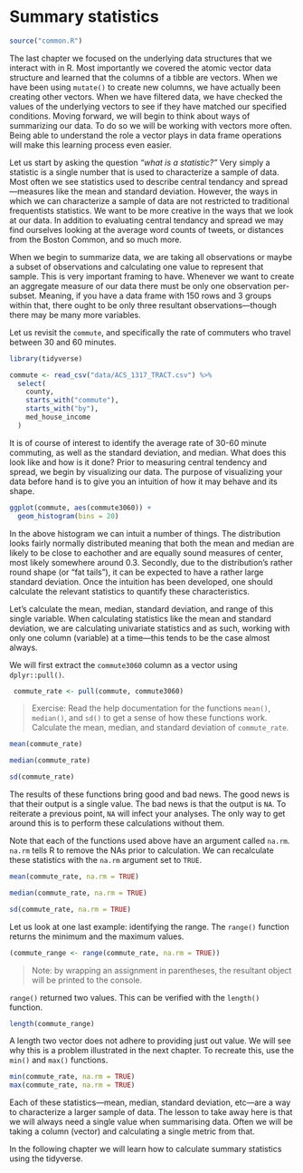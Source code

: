 # Summary statistics 

```r
source("common.R")
```

The last chapter we focused on the underlying data structures that we interact with in R. Most importantly we covered the atomic vector data structure and learned that the columns of a tibble are vectors. When we have been using `mutate()` to create new columns, we have actually been creating other vectors. When we have filtered data, we have checked the values of the underlying vectors to see if they have matched our specified conditions. Moving forward, we will begin to think about ways of summarizing our data. To do so we will be working with vectors more often. Being able to understand the role a vector plays in data frame operations will make this learning process even easier. 

Let us start by asking the question _"what is a statistic?"_ Very simply a statistic is a single number that is used to characterize a sample of data. Most often we see statistics used to describe central tendancy and spread—measures like the mean and standard deviation. However, the ways in which we can characterize a sample of data are not restricted to traditional frequentists statistics. We want to be more creative in the ways that we look at our data. In addition to evaluating central tendancy and spread we may find ourselves looking at the average word counts of tweets, or distances from the Boston Common, and so much more.  

When we begin to summarize data, we are taking all observations or maybe a subset of observations and calculating one value to represent that sample. This is very important framing to have. Whenever we want to create an aggregate measure of our data there must be only one observation per-subset. Meaning, if you have a data frame with 150 rows and 3 groups within that, there ought to be only three resultant observations—though there may be many more variables.  

Let us revisit the `commute`, and specifically the rate of commuters who travel between 30 and 60 minutes. 

```r
library(tidyverse)

commute <- read_csv("data/ACS_1317_TRACT.csv") %>% 
  select(
    county,
    starts_with("commute"),
    starts_with("by"),
    med_house_income
  ) 
```


It is of course of interest to identify the average rate of 30-60 minute commuting, as well as the standard deviation, and median. What does this look like and how is it done? Prior to measuring central tendency and spread, we begin by visualizing our data. The purpose of visualizing your data before hand is to give you an intuition of how it may behave and its shape.

```r
ggplot(commute, aes(commute3060)) +
  geom_histogram(bins = 20)
```

In the above histogram we can intuit a number of things. The distribution looks fairly normally distributed meaning that both the mean and median are likely to be close to eachother and are equally sound measures of center, most likely somewhere around 0.3. Secondly, due to the distribution's rather round shape (or "fat tails"), it can be expected to have a rather large standard deviation. Once the intuition has been developed, one should calculate the relevant statistics to quantify these characteristics. 


Let's calculate the mean, median, standard deviation, and range of this single variable. When calculating statistics like the mean and standard deviation, we are calculating univariate statistics and as such, working with only one column (variable) at a time—this tends to be the case almost always.

We will first extract the `commute3060` column as a vector using `dplyr::pull()`.

```r
 commute_rate <- pull(commute, commute3060)
```

> Exercise: Read the help documentation for the functions `mean()`, `median()`, and `sd()` to get a sense of how these functions work. Calculate the mean, median, and standard deviation of `commute_rate`.

```r
mean(commute_rate)

median(commute_rate)

sd(commute_rate)
```

The results of these functions bring good and bad news. The good news is that their output is a single value. The bad news is that the output is `NA`. To reiterate a previous point, `NA` will infect your analyses. The only way to get around this is to perform these calculations without them. 

Note that each of the functions used above have an argument called `na.rm`. `na.rm` tells R to remove the NAs prior to calculation. We can recalculate these statistics with the `na.rm` argument set to `TRUE`. 

```r
mean(commute_rate, na.rm = TRUE)

median(commute_rate, na.rm = TRUE)

sd(commute_rate, na.rm = TRUE)
```

Let us look at one last example: identifying the range. The `range()` function returns the minimum and the maximum values.

```r
(commute_range <- range(commute_rate, na.rm = TRUE))
```

> Note: by wrapping an assignment in parentheses, the resultant object will be printed to the console. 

`range()` returned two values. This can be verified with the `length()` function.

```r
length(commute_range)
```

A length two vector does not adhere to providing just out value. We will see why this is a problem illustrated in the next chapter. To recreate this, use the `min()` and `max()` functions. 

```r
min(commute_rate, na.rm = TRUE)
max(commute_rate, na.rm = TRUE)
```

Each of these statistics—mean, median, standard deviation, etc—are a way to characterize a larger sample of data. The lesson to take away here is that we will always need a single value when summarising data. Often we will be taking a column (vector) and calculating a single metric from that.

In the following chapter we will learn how to calculate summary statistics using the tidyverse. 
